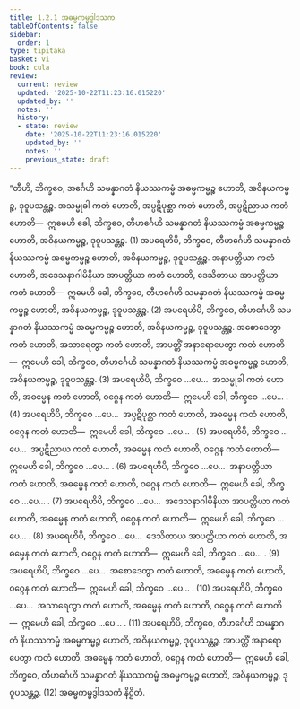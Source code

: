 ```yaml
---
title: 1.2.1 အဓမ္မကမ္မဒွါဒသက
tableOfContents: false
sidebar:
  order: 1
type: tipitaka
basket: vi
book: cula
review:
  current: review
  updated: '2025-10-22T11:23:16.015220'
  updated_by: ''
  notes: ''
  history:
  - state: review
    date: '2025-10-22T11:23:16.015220'
    updated_by: ''
    notes: ''
    previous_state: draft
---
```



<ReviewStatus review={frontmatter.review} showDetails={true} />

<HypothesisAnnotation frontmatter={frontmatter} />

<DynamicBreadcrumb />

<Division number="13" book="cula" e="ch" v="4" p="15">

<Paragraph number="67" book="cula">
“တီဟိ, ဘိက္ခဝေ, အင်္ဂေဟိ သမန္နာဂတံ နိယဿကမ္မံ အဓမ္မကမ္မဉ္စ ဟောတိ, အဝိနယကမ္မဉ္စ, ဒုဝူပသန္တဉ္စ. အသမ္မုခါ ကတံ ဟောတိ, အပ္ပဋိပုစ္ဆာ ကတံ ဟောတိ, အပ္ပဋိညာယ ကတံ ဟောတိ—  ဣမေဟိ ခေါ, ဘိက္ခဝေ, တီဟင်္ဂေဟိ သမန္နာဂတံ နိယဿကမ္မံ အဓမ္မကမ္မဉ္စ ဟောတိ, အဝိနယကမ္မဉ္စ, ဒုဝူပသန္တဉ္စ. (1)
</Paragraph>

<Paragraph number="68" book="cula">
အပရေဟိပိ, ဘိက္ခဝေ, တီဟင်္ဂေဟိ သမန္နာဂတံ နိယဿကမ္မံ အဓမ္မကမ္မဉ္စ ဟောတိ, အဝိနယကမ္မဉ္စ, ဒုဝူပသန္တဉ္စ. အနာပတ္တိယာ ကတံ ဟောတိ, အဒေသနာဂါမိနိယာ အာပတ္တိယာ ကတံ ဟောတိ, ဒေသိတာယ အာပတ္တိယာ ကတံ ဟောတိ—  ဣမေဟိ ခေါ, ဘိက္ခဝေ, တီဟင်္ဂေဟိ သမန္နာဂတံ နိယဿကမ္မံ အဓမ္မကမ္မဉ္စ ဟောတိ, အဝိနယကမ္မဉ္စ, ဒုဝူပသန္တဉ္စ. (2)
</Paragraph>

<Paragraph number="69" book="cula">
အပရေဟိပိ, ဘိက္ခဝေ, တီဟင်္ဂေဟိ သမန္နာဂတံ နိယဿကမ္မံ အဓမ္မကမ္မဉ္စ ဟောတိ, အဝိနယကမ္မဉ္စ, ဒုဝူပသန္တဉ္စ. အစောဒေတွာ ကတံ ဟောတိ, အသာရေတွာ ကတံ ဟောတိ, အာပတ္တိံ အနာရောပေတွာ ကတံ ဟောတိ—  ဣမေဟိ ခေါ, ဘိက္ခဝေ, တီဟင်္ဂေဟိ သမန္နာဂတံ နိယဿကမ္မံ အဓမ္မကမ္မဉ္စ ဟောတိ, အဝိနယကမ္မဉ္စ, ဒုဝူပသန္တဉ္စ. (3)
</Paragraph>

<Paragraph number="70" book="cula">
အပရေဟိပိ, ဘိက္ခဝေ …ပေ…  အသမ္မုခါ ကတံ ဟောတိ, အဓမ္မေန ကတံ ဟောတိ, ဝဂ္ဂေန ကတံ ဟောတိ—  ဣမေဟိ ခေါ, ဘိက္ခဝေ …ပေ… . (4)
</Paragraph>

<Paragraph number="71" book="cula">
အပရေဟိပိ, ဘိက္ခဝေ …ပေ…  အပ္ပဋိပုစ္ဆာ ကတံ ဟောတိ, အဓမ္မေန ကတံ ဟောတိ, ဝဂ္ဂေန ကတံ ဟောတိ—  ဣမေဟိ ခေါ, ဘိက္ခဝေ …ပေ… . (5)
</Paragraph>

<Paragraph number="72" book="cula">
အပရေဟိပိ, ဘိက္ခဝေ …ပေ…  အပ္ပဋိညာယ ကတံ ဟောတိ, အဓမ္မေန ကတံ ဟောတိ, ဝဂ္ဂေန ကတံ ဟောတိ—  ဣမေဟိ ခေါ, ဘိက္ခဝေ …ပေ… . (6)
</Paragraph>

<Paragraph number="73" book="cula">
အပရေဟိပိ, ဘိက္ခဝေ …ပေ…  အနာပတ္တိယာ ကတံ ဟောတိ, အဓမ္မေန ကတံ ဟောတိ, ဝဂ္ဂေန ကတံ ဟောတိ—  ဣမေဟိ ခေါ, ဘိက္ခဝေ …ပေ… . (7)
</Paragraph>

<Paragraph number="74" book="cula">
အပရေဟိပိ, ဘိက္ခဝေ …ပေ…  အဒေသနာဂါမိနိယာ အာပတ္တိယာ ကတံ ဟောတိ, အဓမ္မေန ကတံ ဟောတိ, ဝဂ္ဂေန ကတံ ဟောတိ—  ဣမေဟိ ခေါ, ဘိက္ခဝေ …ပေ… . (8)
</Paragraph>

<Paragraph number="75" book="cula">
အပရေဟိပိ, ဘိက္ခဝေ …ပေ…  ဒေသိတာယ အာပတ္တိယာ ကတံ ဟောတိ, အဓမ္မေန ကတံ ဟောတိ, ဝဂ္ဂေန ကတံ ဟောတိ—  ဣမေဟိ ခေါ, ဘိက္ခဝေ …ပေ… . (9)
</Paragraph>

<Paragraph number="76" book="cula">
အပရေဟိပိ, ဘိက္ခဝေ …ပေ…  အစောဒေတွာ ကတံ ဟောတိ, အဓမ္မေန ကတံ ဟောတိ, ဝဂ္ဂေန ကတံ ဟောတိ—  ဣမေဟိ ခေါ, ဘိက္ခဝေ …ပေ… . (10)
</Paragraph>

<Paragraph number="77" book="cula">
အပရေဟိပိ, ဘိက္ခဝေ …ပေ…  အသာရေတွာ ကတံ ဟောတိ, အဓမ္မေန ကတံ ဟောတိ, ဝဂ္ဂေန ကတံ ဟောတိ—  ဣမေဟိ ခေါ, ဘိက္ခဝေ …ပေ… . (11)
</Paragraph>

<Paragraph number="78" book="cula">
အပရေဟိပိ, ဘိက္ခဝေ, တီဟင်္ဂေဟိ သမန္နာဂတံ နိယဿကမ္မံ အဓမ္မကမ္မဉ္စ ဟောတိ, အဝိနယကမ္မဉ္စ, ဒုဝူပသန္တဉ္စ. အာပတ္တိံ အနာရောပေတွာ ကတံ ဟောတိ, အဓမ္မေန ကတံ ဟောတိ, ဝဂ္ဂေန ကတံ ဟောတိ—  ဣမေဟိ ခေါ, ဘိက္ခဝေ, တီဟင်္ဂေဟိ သမန္နာဂတံ နိယဿကမ္မံ အဓမ္မကမ္မဉ္စ ဟောတိ, အဝိနယကမ္မဉ္စ, ဒုဝူပသန္တဉ္စ. (12)

</Paragraph>
</Division>

<Paragraph number="79" type="center" book="cula">
အဓမ္မကမ္မဒွါဒသကံ နိဋ္ဌိတံ.
</Paragraph>